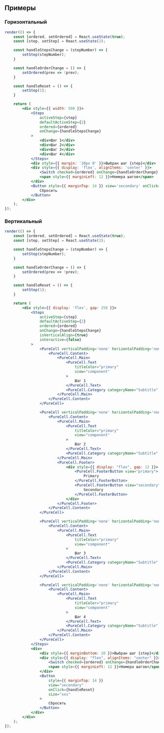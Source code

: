 ## Примеры

### Горизонтальный

```jsx live
render(() => {
    const [ordered, setOrdered] = React.useState(true);
    const [step, setStep] = React.useState(2);

    const handleStepsChange = (stepNumber) => {
        setStep(stepNumber);
    }

    const handleOrderChange = () => {
        setOrdered(prev => !prev);
    }

    const handleReset = () => {
        setStep(1);
    }

    return (
        <div style={{ width: 500 }}>
            <Steps
                activeStep={step}
                defaultActiveStep={2}
                ordered={ordered}
                onChange={handleStepsChange}
            >
                <div>Шаг 1</div>
                <div>Шаг 2</div>
                <div>Шаг 3</div>
                <div>Шаг 4</div>
            </Steps>
            <div style={{ margin: '20px 0' }}>Выбран шаг {step}</div>
            <div style={{ display: 'flex', alignItems: 'center' }}>
                <Switch checked={ordered} onChange={handleOrderChange} />
                <span style={{ marginLeft: 12 }}>Номера шагов</span>
            </div>
            <Button style={{ marginTop: 14 }} view='secondary' onClick={handleReset} size='xxs'>
                Сбросить
            </Button>
        </div>
    );
});
```


### Вертикальный

```jsx live
render(() => {
    const [ordered, setOrdered] = React.useState(true);
    const [step, setStep] = React.useState(2);

    const handleStepsChange = (stepNumber) => {
        setStep(stepNumber);
    }

    const handleOrderChange = () => {
        setOrdered(prev => !prev);
    }

    const handleReset = () => {
        setStep(1);
    }

    return (
        <div style={{ display: 'flex', gap: 250 }}>
            <Steps
                activeStep={step}
                defaultActiveStep={2}
                ordered={ordered}
                onChange={handleStepsChange}
                isVerticalAlign={true}
                interactive={false}
            >
                <PureCell verticalPadding='none' horizontalPadding='none'>
                    <PureCell.Content>
                        <PureCell.Main>
                            <PureCell.Text
                                titleColor="primary"
                                view="component"
                            >
                                Шаг 1
                            </PureCell.Text>
                            <PureCell.Category categoryName="Subtitle" />
                        </PureCell.Main>
                    </PureCell.Content>
                </PureCell>

                <PureCell verticalPadding='none' horizontalPadding='none'>
                    <PureCell.Content>
                        <PureCell.Main>
                            <PureCell.Text
                                titleColor="primary"
                                view="component"
                            >
                                Шаг 2
                            </PureCell.Text>
                            <PureCell.Category categoryName="Subtitle" />
                        </PureCell.Main>
                        <PureCell.Footer>
                            <div style={{ display: "flex", gap: 12 }}>
                                <PureCell.FooterButton view="primary">
                                    Primary
                                </PureCell.FooterButton>
                                <PureCell.FooterButton view="secondary">
                                    Secondary
                                </PureCell.FooterButton>
                            </div>
                        </PureCell.Footer>
                    </PureCell.Content>
                </PureCell>

                <PureCell verticalPadding='none' horizontalPadding='none'>
                    <PureCell.Content>
                        <PureCell.Main>
                            <PureCell.Text
                                titleColor="primary"
                                view="component"
                            >
                                Шаг 3
                            </PureCell.Text>
                            <PureCell.Category categoryName="Subtitle" />
                        </PureCell.Main>
                    </PureCell.Content>
                </PureCell>

                <PureCell verticalPadding='none' horizontalPadding='none'>
                    <PureCell.Content>
                        <PureCell.Main>
                            <PureCell.Text
                                titleColor="primary"
                                view="component"
                            >
                                Шаг 4
                            </PureCell.Text>
                            <PureCell.Category categoryName="Subtitle" />
                        </PureCell.Main>
                    </PureCell.Content>
                </PureCell>
            </Steps>
            <div>
                <div style={{ marginBottom: 20 }}>Выбран шаг {step}</div>
                <div style={{ display: "flex", alignItems: "center" }}>
                    <Switch checked={ordered} onChange={handleOrderChange} />
                    <span style={{ marginLeft: 12 }}>Номера шагов</span>
                </div>
                <Button
                    style={{ marginTop: 14 }}
                    view="secondary"
                    onClick={handleReset}
                    size="xxs"
                >
                    Сбросить
                </Button>
            </div>
        </div>
    );
});
```